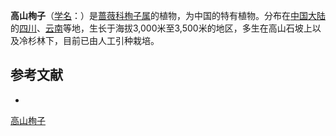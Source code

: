 {{Speciesbox
| name = 高山栒子
| status = 
| status_system = 
| image =
| genus = Cotoneaster
| species = subadpressus
| authority = Yu
}}

'''高山栒子'''（[[学名|学名]]：{{lang|la|''Cotoneaster subadpressus''}}）是[[蔷薇科|蔷薇科]][[栒子属|栒子属]]的植物，为中国的特有植物。分布在[[中国大陆|中国大陆]]的[[四川|四川]]、[[云南|云南]]等地，生长于海拔3,000米至3,500米的地区，多生在高山石坡上以及冷杉林下，目前已由人工引种栽培。

== 参考文献 ==
<div class="references-small">
* {{cite web| url =http://www.bioinfo.cn/db05/KmzwSpecies.php?action=view&id=18218| title =高山栒子| work =《中国高等植物数据库全库》| publisher =中国科学院微生物研究所| author =昆明植物研究所| accessdate =2009-02-25| deadurl =yes| archiveurl =https://web.archive.org/web/20160305000556/http://www.bioinfo.cn/db05/KmzwSpecies.php?action=view&id=18218| archivedate =2016-03-05}}
</div>
{{Taxonbar|from=Q15228351}}

[[Category:栒子属|高山栒子]]


{{植物小作品}}